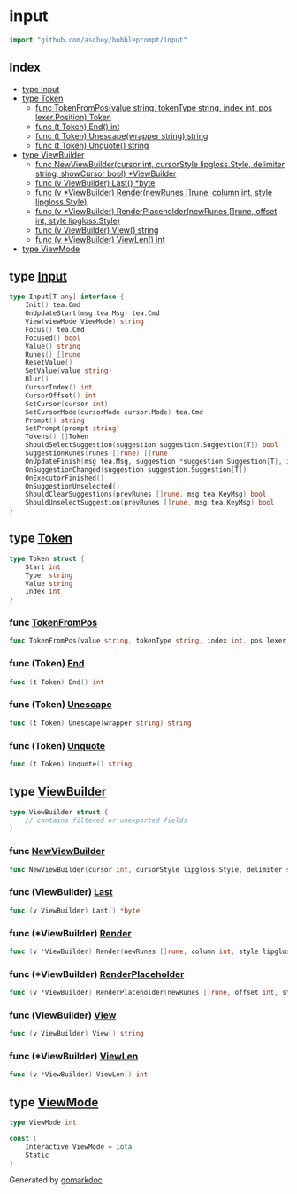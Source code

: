 <!-- Code generated by gomarkdoc. DO NOT EDIT -->

<div class="api">

# input

```go
import "github.com/aschey/bubbleprompt/input"
```

## Index

- [type Input](<#type-input>)
- [type Token](<#type-token>)
  - [func TokenFromPos(value string, tokenType string, index int, pos lexer.Position) Token](<#func-tokenfrompos>)
  - [func \(t Token\) End\(\) int](<#func-token-end>)
  - [func \(t Token\) Unescape\(wrapper string\) string](<#func-token-unescape>)
  - [func \(t Token\) Unquote\(\) string](<#func-token-unquote>)
- [type ViewBuilder](<#type-viewbuilder>)
  - [func NewViewBuilder(cursor int, cursorStyle lipgloss.Style, delimiter string, showCursor bool) *ViewBuilder](<#func-newviewbuilder>)
  - [func \(v ViewBuilder\) Last\(\) \*byte](<#func-viewbuilder-last>)
  - [func \(v \*ViewBuilder\) Render\(newRunes \[\]rune, column int, style lipgloss.Style\)](<#func-viewbuilder-render>)
  - [func \(v \*ViewBuilder\) RenderPlaceholder\(newRunes \[\]rune, offset int, style lipgloss.Style\)](<#func-viewbuilder-renderplaceholder>)
  - [func \(v ViewBuilder\) View\(\) string](<#func-viewbuilder-view>)
  - [func \(v \*ViewBuilder\) ViewLen\(\) int](<#func-viewbuilder-viewlen>)
- [type ViewMode](<#type-viewmode>)


## type [Input](<https://github.com/aschey/bubbleprompt/blob/main/input/input.go#L16-L42>)

```go
type Input[T any] interface {
    Init() tea.Cmd
    OnUpdateStart(msg tea.Msg) tea.Cmd
    View(viewMode ViewMode) string
    Focus() tea.Cmd
    Focused() bool
    Value() string
    Runes() []rune
    ResetValue()
    SetValue(value string)
    Blur()
    CursorIndex() int
    CursorOffset() int
    SetCursor(cursor int)
    SetCursorMode(cursorMode cursor.Mode) tea.Cmd
    Prompt() string
    SetPrompt(prompt string)
    Tokens() []Token
    ShouldSelectSuggestion(suggestion suggestion.Suggestion[T]) bool
    SuggestionRunes(runes []rune) []rune
    OnUpdateFinish(msg tea.Msg, suggestion *suggestion.Suggestion[T], isSelected bool) tea.Cmd
    OnSuggestionChanged(suggestion suggestion.Suggestion[T])
    OnExecutorFinished()
    OnSuggestionUnselected()
    ShouldClearSuggestions(prevRunes []rune, msg tea.KeyMsg) bool
    ShouldUnselectSuggestion(prevRunes []rune, msg tea.KeyMsg) bool
}
```

## type [Token](<https://github.com/aschey/bubbleprompt/blob/main/input/token.go#L10-L15>)

```go
type Token struct {
    Start int
    Type  string
    Value string
    Index int
}
```

### func [TokenFromPos](<https://github.com/aschey/bubbleprompt/blob/main/input/token.go#L35>)

```go
func TokenFromPos(value string, tokenType string, index int, pos lexer.Position) Token
```

### func \(Token\) [End](<https://github.com/aschey/bubbleprompt/blob/main/input/token.go#L31>)

```go
func (t Token) End() int
```

### func \(Token\) [Unescape](<https://github.com/aschey/bubbleprompt/blob/main/input/token.go#L27>)

```go
func (t Token) Unescape(wrapper string) string
```

### func \(Token\) [Unquote](<https://github.com/aschey/bubbleprompt/blob/main/input/token.go#L17>)

```go
func (t Token) Unquote() string
```

## type [ViewBuilder](<https://github.com/aschey/bubbleprompt/blob/main/input/viewbuilder.go#L9-L18>)

```go
type ViewBuilder struct {
    // contains filtered or unexported fields
}
```

### func [NewViewBuilder](<https://github.com/aschey/bubbleprompt/blob/main/input/viewbuilder.go#L20>)

```go
func NewViewBuilder(cursor int, cursorStyle lipgloss.Style, delimiter string, showCursor bool) *ViewBuilder
```

### func \(ViewBuilder\) [Last](<https://github.com/aschey/bubbleprompt/blob/main/input/viewbuilder.go#L60>)

```go
func (v ViewBuilder) Last() *byte
```

### func \(\*ViewBuilder\) [Render](<https://github.com/aschey/bubbleprompt/blob/main/input/viewbuilder.go#L31>)

```go
func (v *ViewBuilder) Render(newRunes []rune, column int, style lipgloss.Style)
```

### func \(\*ViewBuilder\) [RenderPlaceholder](<https://github.com/aschey/bubbleprompt/blob/main/input/viewbuilder.go#L54>)

```go
func (v *ViewBuilder) RenderPlaceholder(newRunes []rune, offset int, style lipgloss.Style)
```

### func \(ViewBuilder\) [View](<https://github.com/aschey/bubbleprompt/blob/main/input/viewbuilder.go#L24>)

```go
func (v ViewBuilder) View() string
```

### func \(\*ViewBuilder\) [ViewLen](<https://github.com/aschey/bubbleprompt/blob/main/input/viewbuilder.go#L50>)

```go
func (v *ViewBuilder) ViewLen() int
```

## type [ViewMode](<https://github.com/aschey/bubbleprompt/blob/main/input/input.go#L9>)

```go
type ViewMode int
```

```go
const (
    Interactive ViewMode = iota
    Static
)
```

</div>

Generated by [gomarkdoc](<https://github.com/princjef/gomarkdoc>)
